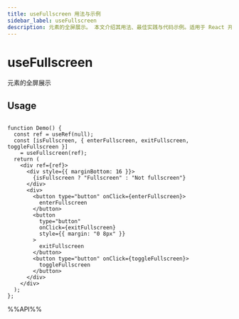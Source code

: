 ```yaml
---
title: useFullscreen 用法与示例
sidebar_label: useFullscreen
description: 元素的全屏展示。 本文介绍其用法、最佳实践与代码示例。适用于 React 开发中需要处理副作用的场景。
---
```

# useFullscreen

元素的全屏展示

## Usage

```tsx live

function Demo() {
  const ref = useRef(null);
  const [isFullscreen, { enterFullscreen, exitFullscreen, toggleFullscreen }]
    = useFullscreen(ref);
  return (
    <div ref={ref}>
      <div style={{ marginBottom: 16 }}>
        {isFullscreen ? "Fullscreen" : "Not fullscreen"}
      </div>
      <div>
        <button type="button" onClick={enterFullscreen}>
          enterFullscreen
        </button>
        <button
          type="button"
          onClick={exitFullscreen}
          style={{ margin: "0 8px" }}
        >
          exitFullscreen
        </button>
        <button type="button" onClick={toggleFullscreen}>
          toggleFullscreen
        </button>
      </div>
    </div>
  );
};

```

%%API%%